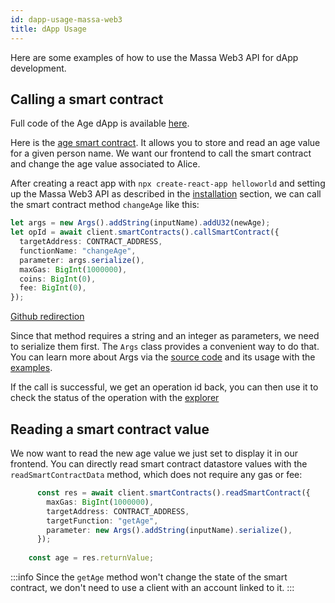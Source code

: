```yaml
---
id: dapp-usage-massa-web3
title: dApp Usage
---
```


Here are some examples of how to use the Massa Web3 API for dApp development.

## Calling a smart contract

Full code of the Age dApp is available [here](https://github.com/massalabs/massa-sc-examples/tree/main/age).

Here is the [age smart contract](https://github.com/massalabs/massa-sc-examples/blob/main/age/contracts/assembly/contracts/main.ts).
It allows you to store and read an age value for a given person name.
We want our frontend to call the smart contract and change the age value associated to Alice.

After creating a react app with `npx create-react-app helloworld` and setting up the Massa Web3 API as described in the
[installation](/docs/build/massa-web3#installation) section, we can call the smart contract method `changeAge` like this:

```typescript
let args = new Args().addString(inputName).addU32(newAge);
let opId = await client.smartContracts().callSmartContract({
  targetAddress: CONTRACT_ADDRESS,
  functionName: "changeAge",
  parameter: args.serialize(),
  maxGas: BigInt(1000000),
  coins: BigInt(0),
  fee: BigInt(0),
});
```
[Github redirection](https://github.com/massalabs/massa-sc-examples/blob/age/react/src/App.tsx#L42)

Since that method requires a string and an integer as parameters, we need to serialize them first. The `Args` class 
provides a convenient way to do that. You can learn more about Args via the [source code](https://github.com/massalabs/web3-utils/blob/main/src/arguments.ts#L42)
and its usage with the [examples](https://github.com/massalabs/massa-sc-examples/).

If the call is successful, we get an operation id back, you can then use it to check the status of the operation with the [explorer](https://buildnet.massa.net/#explorer)

## Reading a smart contract value

We now want to read the new age value we just set to display it in our frontend. You can directly read smart contract datastore values
 with the `readSmartContractData` method, which does not require any gas or fee:

```typescript
      const res = await client.smartContracts().readSmartContract({
        maxGas: BigInt(1000000),
        targetAddress: CONTRACT_ADDRESS,
        targetFunction: "getAge",
        parameter: new Args().addString(inputName).serialize(),
      });
    
    const age = res.returnValue;
```

:::info
Since the `getAge` method won't change the state of the smart contract, we don't need to use a client with an account linked to it.
:::